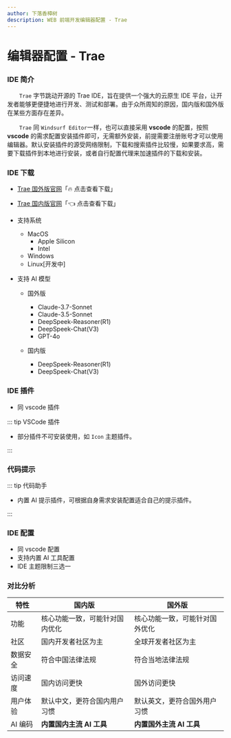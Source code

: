 ```yaml
---
author: 下落香樟树
description: WEB 前端开发编辑器配置 - Trae
---
```


# 编辑器配置 - Trae

### IDE 简介

&emsp;&emsp;`Trae` 字节跳动开源的 Trae IDE，旨在提供一个强大的云原生 IDE 平台，让开发者能够更便捷地进行开发、测试和部署。由于众所周知的原因，国内版和国外版在某些方面存在差异。

&emsp;&emsp;`Trae` 同 `Windsurf Editor`一样，也可以直接采用 **vscode** 的配置，按照 **vscode** 的需求配置安装插件即可，无需额外安装，前提需要注册账号才可以使用编辑器。默认安装插件的源受网络限制，下载和搜索插件比较慢，如果要求高，需要下载插件到本地进行安装，或者自行配置代理来加速插件的下载和安装。

### IDE 下载

- [Trae 国外版官网](https://www.trae.ai)「🔥 点击查看下载」
- [Trae 国内版官网](https://www.trae.com.cn/home)「👈 点击查看下载」

- 支持系统
    - MacOS
        - Apple Silicon
        - Intel
    - Windows
    - Linux[开发中]
- 支持 AI 模型

    - 国外版

        - Claude-3.7-Sonnet
        - Claude-3.5-Sonnet
        - DeepSpeek-Reasoner(R1)
        - DeepSpeek-Chat(V3)
        - GPT-4o

    - 国内版

        - DeepSpeek-Reasoner(R1)
        - DeepSpeek-Chat(V3)

### IDE 插件

- 同 vscode 插件

::: tip VSCode 插件

- 部分插件不可安装使用，如 `Icon` 主题插件。

:::

### 代码提示

::: tip 代码助手

- 内置 AI 提示插件，可根据自身需求安装配置适合自己的提示插件。

:::

### IDE 配置

- 同 vscode 配置
- 支持内置 AI 工具配置
- IDE 主题限制三选一

### 对比分析

| 特性     | 国内版                         | 国外版                         |
| -------- | ------------------------------ | ------------------------------ |
| 功能     | 核心功能一致，可能针对国内优化 | 核心功能一致，可能针对国外优化 |
| 社区     | 国内开发者社区为主             | 全球开发者社区为主             |
| 数据安全 | 符合中国法律法规               | 符合当地法律法规               |
| 访问速度 | 国内访问更快                   | 国外访问更快                   |
| 用户体验 | 默认中文，更符合国内用户习惯   | 默认英文，更符合国外用户习惯   |
| AI 编码  | **内置国内主流 AI 工具**       | **内置国外主流 AI 工具**       |
